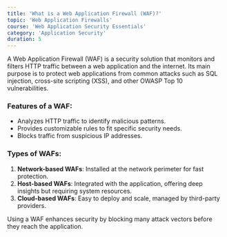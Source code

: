 ```yaml
---
title: 'What is a Web Application Firewall (WAF)?'
topic: 'Web Application Firewalls'
course: 'Web Application Security Essentials'
category: 'Application Security'
duration: 5
---
```


<CourseVideo
  title="What is a Web Application Firewall?"
  src="https://www.youtube.com/embed/6CCZbBLeY7c"
/>

A Web Application Firewall (WAF) is a security solution that monitors and filters HTTP traffic between a web application and the internet. Its main purpose is to protect web applications from common attacks such as SQL injection, cross-site scripting (XSS), and other OWASP Top 10 vulnerabilities.

### Features of a WAF:

- Analyzes HTTP traffic to identify malicious patterns.
- Provides customizable rules to fit specific security needs.
- Blocks traffic from suspicious IP addresses.

### Types of WAFs:

1. **Network-based WAFs**: Installed at the network perimeter for fast protection.
2. **Host-based WAFs**: Integrated with the application, offering deep insights but requiring system resources.
3. **Cloud-based WAFs**: Easy to deploy and scale, managed by third-party providers.

Using a WAF enhances security by blocking many attack vectors before they reach the application.
